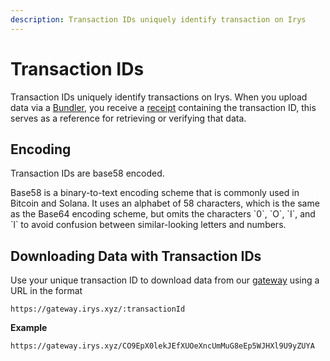 ```yaml
---
description: Transaction IDs uniquely identify transaction on Irys
---
```



# Transaction IDs

Transaction IDs uniquely identify transactions on Irys. When you upload data via a [Bundler](/learn/network/bundler), you receive a [receipt](/build/d/features/receipts) containing the transaction ID, this serves as a reference for retrieving or verifying that data.

## Encoding

Transaction IDs are base58 encoded.

<Callout type="info" emoji="ℹ️">
	Base58 is a binary-to-text encoding scheme that is commonly used in Bitcoin and Solana. It uses an alphabet of 58 characters, which is the same as the Base64 encoding scheme, but omits the characters `0`, `O`, `I`, and `l` to avoid confusion between similar-looking letters and numbers.
</Callout>

## Downloading Data with Transaction IDs

Use your unique transaction ID to download data from our [gateway](/learn/network/gateway) using a URL in the format

`https://gateway.irys.xyz/:transactionId`

**Example**

`https://gateway.irys.xyz/CO9EpX0lekJEfXUOeXncUmMuG8eEp5WJHXl9U9yZUYA`

